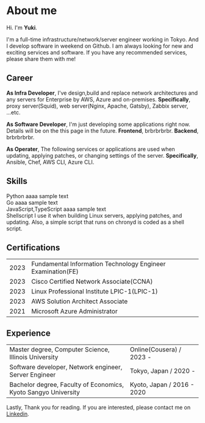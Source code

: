 # About me

Hi. I'm **Yuki**.

I'm a full-time infrastructure/network/server engineer working in Tokyo.
And I develop software in weekend on Github.
I am always looking for new and exciting services and software.
If you have any recommended services, please share them with me!

## Career

**As Infra Developer**,
I've design,build and replace network architectures and any servers for Enterprise by AWS, Azure and on-premises.
**Specifically**, proxy server(Squid), web server(Nginx, Apache, Gatsby), Zabbix server, ...etc.

**As Software Developer**,
I'm just developing some applications right now. Details will be on the this page in the future.
**Frontend**, brbrbrbrbr.
**Backend**, brbrbrbrbr.

**As Operater**,
The following services or applications are used when updating, applying patches, or changing settings of the server.
**Specifically**, Ansible, Chef, AWS CLI, Azure CLI.

## Skills

Python aaaa sample text  
Go aaaa sample text  
JavaScript,TypeScript aaaa sample text  
Shellscript I use it when building Linux servers, applying patches, and updating. Also, a simple script that runs on chronyd is coded as a shell script.

## Certifications

<table>
  <tbody>
    <tr>
      <td>2023</td>
      <td>Fundamental Information Technology Engineer Examination(FE)</td>
    </tr>
    <tr>
      <td>2023</td>
      <td>Cisco Certified Network Associate(CCNA)</td>
    </tr>
    <tr>
      <td>2023</td>
      <td>Linux Professional Institute LPIC-1(LPIC-1)</td>
    </tr>
    <tr>
      <td>2023</td>
      <td>AWS Solution Architect Associate</td>
    </tr>
    <tr>
      <td>2021</td>
      <td>Microsoft Azure Administrator</td>
    </tr>
  </tbody>
</table>

## Experience

<table className='font-mono'>
  <tbody>
    <tr>
      <td>Master degree, Computer Science, Illinois University</td>
      <td>Online(Cousera) / 2023 - </td>
    </tr>
    <tr>
      <td>Software developer, Network engineer, Server Engineer</td>
      <td>Tokyo, Japan / 2020 - </td>
    </tr>
    <tr>
      <td>Bachelor degree, Faculty of Economics, Kyoto Sangyo University</td>
      <td>Kyoto, Japan / 2016 - 2020</td>
    </tr>
  </tbody>
</table>

Lastly,
Thank you for reading.
If you are interested, please contact me on [Linkedin](https://www.linkedin.com/in/takagiyuuki/).
